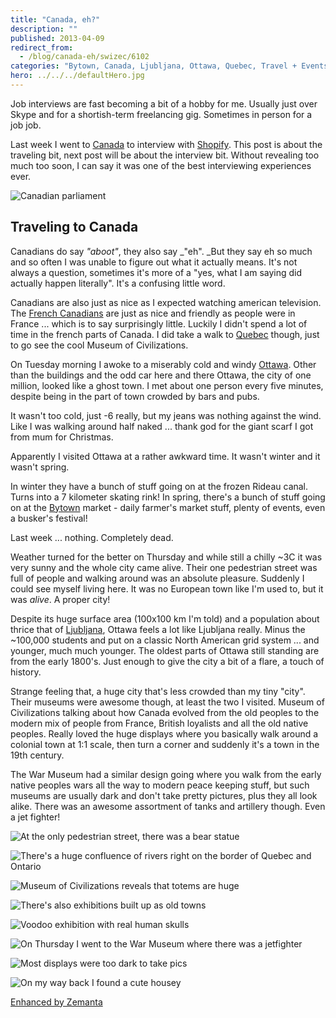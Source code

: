 ```yaml
---
title: "Canada, eh?"
description: ""
published: 2013-04-09
redirect_from:
  - /blog/canada-eh/swizec/6102
categories: "Bytown, Canada, Ljubljana, Ottawa, Quebec, Travel + Events"
hero: ../../../defaultHero.jpg
---
```


Job interviews are fast becoming a bit of a hobby for me. Usually just over Skype and for a shortish-term freelancing gig. Sometimes in person for a job job.

Last week I went to [Canada](<http://maps.google.com/maps?ll=45.4,-75.6666666667&spn=10.0,10.0&q=45.4,-75.6666666667 (Canada)&t=h>) to interview with [Shopify](http://shopify.com). This post is about the traveling bit, next post will be about the interview bit. Without revealing too much too soon, I can say it was one of the best interviewing experiences ever.

![Canadian parliament](https://swizec.com/wp-content/uploads/2013/04/canada-parliament.jpg)

## Traveling to Canada

Canadians do say _"aboot"_, they also say \_"eh". \_But they say eh so much and so often I was unable to figure out what it actually means. It's not always a question, sometimes it's more of a "yes, what I am saying did actually happen literally". It's a confusing little word.

Canadians are also just as nice as I expected watching american television. The [French Canadians](http://en.wikipedia.org/wiki/French_Canadian) are just as nice and friendly as people were in France ... which is to say surprisingly little. Luckily I didn't spend a lot of time in the french parts of Canada. I did take a walk to [Quebec](<http://maps.google.com/maps?ll=46.8161111111,-71.2241666667&spn=0.1,0.1&q=46.8161111111,-71.2241666667 (Quebec)&t=h>) though, just to go see the cool Museum of Civilizations.

On Tuesday morning I awoke to a miserably cold and windy [Ottawa](<http://maps.google.com/maps?ll=45.4208333333,-75.69&spn=0.1,0.1&q=45.4208333333,-75.69 (Ottawa)&t=h>). Other than the buildings and the odd car here and there Ottawa, the city of one million, looked like a ghost town. I met about one person every five minutes, despite being in the part of town crowded by bars and pubs.

It wasn't too cold, just -6 really, but my jeans was nothing against the wind. Like I was walking around half naked ... thank god for the giant scarf I got from mum for Christmas.

Apparently I visited Ottawa at a rather awkward time. It wasn't winter and it wasn't spring.

In winter they have a bunch of stuff going on at the frozen Rideau canal. Turns into a 7 kilometer skating rink! In spring, there's a bunch of stuff going on at the [Bytown](<http://maps.google.com/maps?ll=45.42451,-75.694817&spn=1.0,1.0&q=45.42451,-75.694817 (Bytown)&t=h>) market - daily farmer's market stuff, plenty of events, even a busker's festival!

Last week ... nothing. Completely dead.

Weather turned for the better on Thursday and while still a chilly ~3C it was very sunny and the whole city came alive. Their one pedestrian street was full of people and walking around was an absolute pleasure. Suddenly I could see myself living here. It was no European town like I'm used to, but it was _alive_. A proper city!

Despite its huge surface area (100x100 km I'm told) and a population about thrice that of [Ljubljana](<http://maps.google.com/maps?ll=46.0555555556,14.5083333333&spn=0.1,0.1&q=46.0555555556,14.5083333333 (Ljubljana)&t=h>), Ottawa feels a lot like Ljubljana really. Minus the ~100,000 students and put on a classic North American grid system ... and younger, much much younger. The oldest parts of Ottawa still standing are from the early 1800's. Just enough to give the city a bit of a flare, a touch of history.

Strange feeling that, a huge city that's less crowded than my tiny "city". Their museums were awesome though, at least the two I visited. Museum of Civilizations talking about how Canada evolved from the old peoples to the modern mix of people from France, British loyalists and all the old native peoples. Really loved the huge displays where you basically walk around a colonial town at 1:1 scale, then turn a corner and suddenly it's a town in the 19th century.

The War Museum had a similar design going where you walk from the early native peoples wars all the way to modern peace keeping stuff, but such museums are usually dark and don't take pretty pictures, plus they all look alike. There was an awesome assortment of tanks and artillery though. Even a jet fighter!

![At the only pedestrian street, there was a bear statue](https://swizec.com/wp-content/uploads/2013/04/bear-statue.jpg)

![There's a huge confluence of rivers right on the border of Quebec and Ontario](https://swizec.com/wp-content/uploads/2013/04/confluence-of-rivers.jpg)

![Museum of Civilizations reveals that totems are _huge_](https://swizec.com/wp-content/uploads/2013/04/totems.jpg)

![There's also exhibitions built up as old towns](https://swizec.com/wp-content/uploads/2013/04/museum-of-civilizations.jpg)

![Voodoo exhibition with real human skulls](https://swizec.com/wp-content/uploads/2013/04/voodoo.jpg)

![On Thursday I went to the War Museum where there was a jetfighter](https://swizec.com/wp-content/uploads/2013/04/jetfighter.jpg)

![Most displays were too dark to take pics](https://swizec.com/wp-content/uploads/2013/04/victory-bonds.jpg)

![On my way back I found a cute housey](https://swizec.com/wp-content/uploads/2013/04/housey1.jpg)

[Enhanced by Zemanta](https://img.zemanta.com/zemified_e.png?x-id=1b5ae7ff-277d-4a1b-bf54-be09bfdf7dd8)
